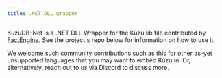 ```yaml
---
title: .NET DLL wrapper
---
```



KuzuDB-Net is a .NET DLL Wrapper for the Kùzu lib file contributed by
[FactEngine](https://factengine.ai/). See the project's repo below for information on how to use it.

<LinkCard
  title=".NET DLL Wrapper for Kùzu lib file"
  description="Contact the developer for additional details"
  href="https://github.com/FactEngineCommunity/KuzuDB-DotNetInterface"
/>

We welcome such community contributions such as this for other as-yet unsupported languages that
you may want to embed Kùzu in! Or, alternatively, reach out to us via Discord to discuss more.
